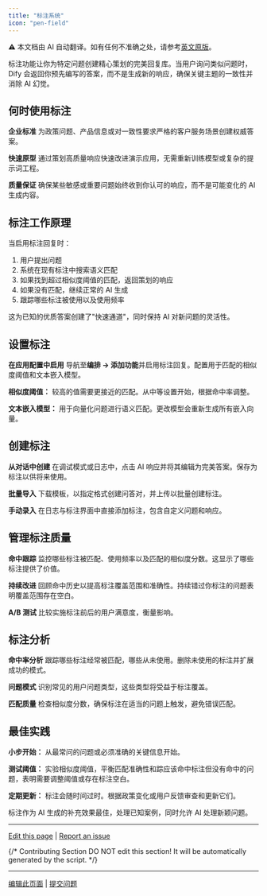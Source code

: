 ```yaml
---
title: "标注系统"
icon: "pen-field"
---
```


<Note> ⚠️ 本文档由 AI 自动翻译。如有任何不准确之处，请参考[英文原版](/en/documentation/pages/monitor/annotation-reply)。</Note>


标注功能让你为特定问题创建精心策划的完美回复库。当用户询问类似问题时，Dify 会返回你预先编写的答案，而不是生成新的响应，确保关键主题的一致性并消除 AI 幻觉。

## 何时使用标注

**企业标准**
为政策问题、产品信息或对一致性要求严格的客户服务场景创建权威答案。

**快速原型**
通过策划高质量响应快速改进演示应用，无需重新训练模型或复杂的提示词工程。

**质量保证**
确保某些敏感或重要问题始终收到你认可的响应，而不是可能变化的 AI 生成内容。

## 标注工作原理

当启用标注回复时：
1. 用户提出问题
2. 系统在现有标注中搜索语义匹配
3. 如果找到超过相似度阈值的匹配，返回策划的响应
4. 如果没有匹配，继续正常的 AI 生成
5. 跟踪哪些标注被使用以及使用频率

这为已知的优质答案创建了"快速通道"，同时保持 AI 对新问题的灵活性。

## 设置标注

**在应用配置中启用**
导航至**编排 → 添加功能**并启用标注回复。配置用于匹配的相似度阈值和文本嵌入模型。

**相似度阈值：** 较高的值需要更接近的匹配。从中等设置开始，根据命中率调整。

**文本嵌入模型：** 用于向量化问题进行语义匹配。更改模型会重新生成所有嵌入向量。

## 创建标注

**从对话中创建**
在调试模式或日志中，点击 AI 响应并将其编辑为完美答案。保存为标注以供将来使用。

**批量导入**
下载模板，以指定格式创建问答对，并上传以批量创建标注。

**手动录入**
在日志与标注界面中直接添加标注，包含自定义问题和响应。

## 管理标注质量

**命中跟踪**
监控哪些标注被匹配、使用频率以及匹配的相似度分数。这显示了哪些标注提供了价值。

**持续改进**
回顾命中历史以提高标注覆盖范围和准确性。持续错过你标注的问题表明覆盖范围存在空白。

**A/B 测试**
比较实施标注前后的用户满意度，衡量影响。

## 标注分析

**命中率分析**
跟踪哪些标注经常被匹配，哪些从未使用。删除未使用的标注并扩展成功的模式。

**问题模式**
识别常见的用户问题类型，这些类型将受益于标注覆盖。

**匹配质量**
检查相似度分数，确保标注在适当的问题上触发，避免错误匹配。

## 最佳实践

**小步开始：** 从最常问的问题或必须准确的关键信息开始。

**测试阈值：** 实验相似度阈值，平衡匹配准确性和踪应该命中标注但没有命中的问题，表明需要调整阈值或存在标注空白。

**定期更新：** 标注会随时间过时。根据政策变化或用户反馈审查和更新它们。

标注作为 AI 生成的补充效果最佳，处理已知案例，同时允许 AI 处理新颖问题。

---

[Edit this page](https://github.com/langgenius/dify-docs/edit/main/en/guides/annotation/annotation-reply.mdx) | [Report an issue](https://github.com/langgenius/dify-docs/issues/new?template=docs.yml)

{/*
Contributing Section
DO NOT edit this section!
It will be automatically generated by the script.
*/}

---

[编辑此页面](https://github.com/langgenius/dify-docs/edit/main/zh-hans/documentation/pages/monitor/annotation-reply.mdx) | [提交问题](https://github.com/langgenius/dify-docs/issues/new?template=docs.yml)

